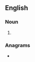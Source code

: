==English==

===Noun===
{{head|en|noun form}}

# {{plural of|en|absenter}}

===Anagrams===
* {{anagrams|en|a=abeenrsst|steenbras}}